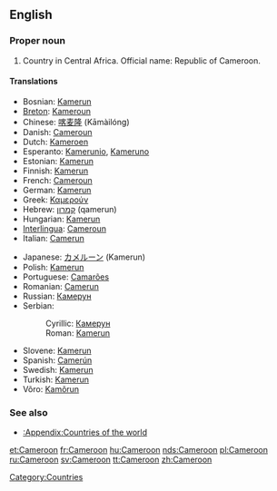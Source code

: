 ==English==
{{wikipedia}}

===Proper noun===
{{en-proper noun}}

# Country in Central Africa. Official name: Republic of Cameroon.

====Translations====
{{top}}
*Bosnian: [[Kamerun]] {{m}}
*[[Breton]]: [[Kameroun]]
*Chinese: [[喀麦隆]] (Kāmàilóng)
*Danish: [[Cameroun]]
*Dutch: [[Kameroen]]
*Esperanto: [[Kamerunio]], [[Kameruno]]
*Estonian: [[Kamerun]]
*Finnish: [[Kamerun]]
*French: [[Cameroun]] {{m}}
*German: [[Kamerun]]
*Greek: [[Καμερούν]]
*Hebrew: [[קמרון]] (qamerun)
*Hungarian: [[Kamerun]]
*[[Interlingua]]: [[Cameroun]]
*Italian: [[Camerun]]
{{mid}}
*Japanese: [[カメルーン]] (Kamerun)
*Polish: [[Kamerun]]
*Portuguese: [[Camarões]]
*Romanian: [[Camerun]] {{n}}
*Russian: [[Камерун]]
*Serbian:
*:Cyrillic: [[Камерун]] {{m}}
*:Roman: [[Kamerun]] {{m}}
*Slovene: [[Kamerun]] {{m}}
*Spanish: [[Camerún]]
*Swedish: [[Kamerun]]
*Turkish: [[Kamerun]]
*Võro: [[Kamõrun]]
{{bottom}}

===See also===
*[[:Appendix:Countries of the world]]

[[Category:Countries]]

[[et:Cameroon]]
[[fr:Cameroon]]
[[hu:Cameroon]]
[[nds:Cameroon]]
[[pl:Cameroon]]
[[ru:Cameroon]]
[[sv:Cameroon]]
[[tt:Cameroon]]
[[zh:Cameroon]]